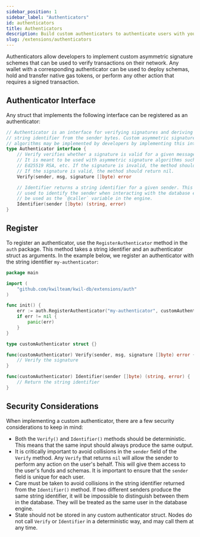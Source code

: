 ```yaml
---
sidebar_position: 1
sidebar_label: "Authenticators"
id: authenticators
title: Authenticators
description: Build custom authenticators to authenticate users with your app.
slug: /extensions/authenticators
---
```


Authenticators allow developers to implement custom asymmetric signature schemes that can be used to verify transactions on their network.
Any wallet with a corresponding authenticator can be used to deploy schemas, hold and transfer native gas tokens, or perform any other
action that requires a signed transaction.

## Authenticator Interface

Any struct that implements the following interface can be registered as an authenticator:

```go
// Authenticator is an interface for verifying signatures and deriving a
// string identifier from the sender bytes. Custom asymmetric signature
// algorithms may be implemented by developers by implementing this interface.
type Authenticator interface {
	// Verify verifies whether a signature is valid for a given message and sender.
	// It is meant to be used with asymmetric signature algorithms such as ECDSA,
	// Ed25519 RSA, etc. If the signature is invalid, the method should return an error.
	// If the signature is valid, the method should return nil.
	Verify(sender, msg, signature []byte) error

	// Identifier returns a string identifier for a given sender. This string identifier is
	// used to identify the sender when interacting with the database engine, and will
	// be used as the `@caller` variable in the engine.
	Identifier(sender []byte) (string, error)
}
```

## Register

To register an authenticator, use the `RegisterAuthenticator` method in the `auth` package. This method takes a string identifier and an authenticator struct as arguments.
In the example below, we register an authenticator with the string identifier `my-authenticator`:

```go
package main

import (
	"github.com/kwilteam/kwil-db/extensions/auth"
)

func init() {
	err := auth.RegisterAuthenticator("my-authenticator", customAuthenticator{})
	if err != nil {
		panic(err)
	}
}

type customAuthenticator struct {}

func(customAuthenticator) Verify(sender, msg, signature []byte) error {
	// Verify the signature
}

func(customAuthenticator) Identifier(sender []byte) (string, error) {
	// Return the string identifier
}
```

## Security Considerations

When implementing a custom authenticator, there are a few security considerations to keep in mind:

- Both the `Verify()` and `Identifier()` methods should be deterministic. This means that the same input should always produce the same output.
- It is critically important to avoid collisions in the `sender` field of the `Verify` method. Any `Verify` that returns `nil` will allow the sender to perform any action on the user's behalf.
This will give them access to the user's funds and schemas. It is important to ensure that the `sender` field is unique for each user.
- Care must be taken to avoid collisions in the string identifier returned from the `Identifier()` method.
If two different senders produce the same string identifier, it will be impossible to distinguish between them in the database. They will be treated as the same user in the database
engine.
- State should not be stored in any custom authenticator struct. Nodes do not call `Verify` or `Identifier` in a deterministic way, and may call them at any time.

